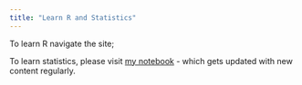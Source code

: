 ```yaml
---
title: "Learn R and Statistics"
---
```


To learn R navigate the site; 

To learn statistics, please visit [my notebook](https://1drv.ms/f/s!Avihy3TtBtwqnQSRI6hMUz7JtNXZ) - which gets updated with new content regularly.